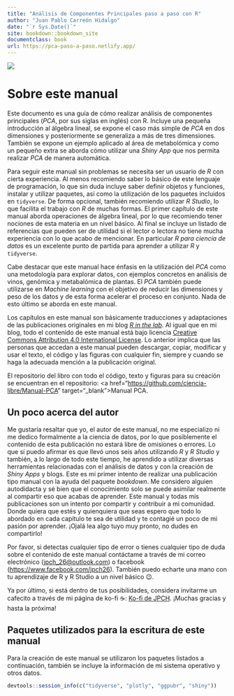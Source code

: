 ```yaml
---
title: "Análisis de Componentes Principales paso a paso con R"
author: "Juan Pablo Carreón Hidalgo"
date: "`r Sys.Date()`"
site: bookdown::bookdown_site
documentclass: book
url: https://pca-paso-a-paso.netlify.app/
---
```


![](imagenes/cover.jpg)

# Sobre este manual

Este documento es una guía de cómo realizar análisis de componentes principales (*PCA*, por sus siglas en inglés) con R. Incluye una pequeña introducción al álgebra lineal, se expone el caso más simple de *PCA* en dos dimensiones y posteriormente se generaliza a más de tres dimensiones. También se expone un ejemplo aplicado al área de metabolómica y como un pequeño extra se aborda cómo utilizar una *Shiny App* que nos permita realizar *PCA* de manera automática.

Para seguir este manual sin problemas se necesita ser un usuario de *R* con cierta experiencia. Al menos recomiendo saber lo básico de este lenguaje de programación, lo que sin duda incluye saber definir objetos y funciones, instalar y utilizar paquetes, así como la utilización de los paquetes incluidos en `tidyverse`. De forma opcional, también recomiendo utilizar *R Studio*, lo que facilita el trabajo con *R* de muchas formas. El primer capítulo de este manual aborda operaciones de álgebra lineal, por lo que recomiendo tener nociones de esta materia en un nivel básico. Al final se incluye un listado de referencias que pueden ser de utilidad si el lector o lectora no tiene mucha experiencia con lo que acabo de mencionar. En particular *R para ciencia de datos* es un excelente punto de partida para aprender a utilizar *R* y `tidyverse`.

Cabe destacar que este manual hace énfasis en la utilización del *PCA* como una metodología para explorar datos, con ejemplos concretos en análisis de vinos, genómica y metabalómica de plantas. El *PCA* también puede utilizarse en *Machine learning* con el objetivo de reducir las dimensiones y peso de los datos y de esta forma acelerar el proceso en conjunto. Nada de esto último se aborda en este manual.

Los capítulos en este manual son básicamente traducciones y adaptaciones de las publicaciones originales en mi blog <a href="https://r-inthelab.net/" target="_blank">*R in the lab*</a>. Al igual que en mi blog, todo el contenido de este manual está bajo licencia [Creative Commons Attribution 4.0 International License](http://creativecommons.org/licenses/by/4.0/). Lo anterior implica que las personas que accedan a este manual pueden descargar, copiar, modificar y usar el texto, el código y las figuras con cualquier fin, siempre y cuando se haga la adecuada mención a la publicación original.

El repositorio del libro con todo el código, texto y figuras para su creación se encuentran en el repositorio: \<a href="<https://github.com/ciencia-libre/Manual-PCA>" target="\_blank"\>Manual PCA</a>.

## Un poco acerca del autor

Me gustaría resaltar que yo, el autor de este manual, no me especializo ni me dedico formalmente a la ciencia de datos, por lo que posiblemente el contenido de esta publicación no estará libre de omisiones o errores. Lo que sí puedo afirmar es que llevó unos seis años utilizando *R* y *R Studio* y también, a lo largo de todo este tiempo, he aprendido a utilizar diversas herramientas relacionadas con el análisis de datos y con la creación de *Shiny Apps* y blogs. Este es mi primer intento de realizar una publicación tipo manual con la ayuda del paquete *bookdown*. Me considero alguien autodidacta y sé bien que el conocimiento solo se puede asimilar realmente al compartir eso que acabas de aprender. Este manual y todas mis publicaciones son un intento por compartir y contribuir a mi comunidad. Donde quiera que estés y quienquiera que seas espero que todo lo abordado en cada capítulo te sea de utilidad y te contagié un poco de mi pasión por aprender. ¡Ojalá lea algo tuyo muy pronto, no dudes en compartirlo!

Por favor, si detectas cualquier tipo de error o tienes cualquier tipo de duda sobre el contenido de este manual contáctame a través de mi correo electrónico ([jpch_26\@outlook.com](mailto:jpch_26@outlook.com){.email}) o facebook (<https://www.facebook.com/jpch26>). También puedo echarte una mano con tu aprendizaje de R y R Studio a un nivel básico 😉.

Ya por último, si está dentro de tus posibilidades, considera invitarme un cafecito a través de mi página de ko-fi ☕: <a href="https://ko-fi.com/juanpach" target="_blank">Ko-fi de JPCH</a>. ¡Muchas gracias y hasta la próxima!

## Paquetes utilizados para la escritura de este manual

Para la creación de este manual se utilizaron los paquetes listados a continuación, también se incluye la información de mi sistema operativo y otros datos.

```r
devtools::session_info(c("tidyverse", "plotly", "ggpubr", "shiny"))
```
